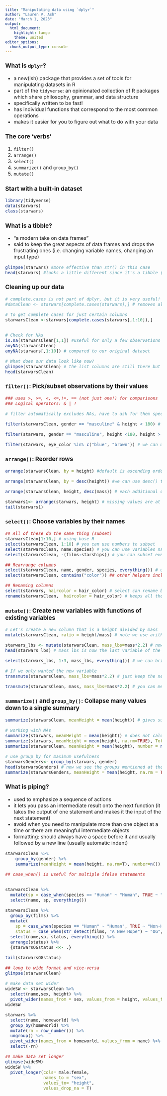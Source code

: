 ```yaml
---
title: "Manipulating data using `dplyr`"
author: "Lauren V. Ash"
date: "March 1, 2023"
output: 
  html_document: 
    highlight: tango
    theme: united
editor_options: 
  chunk_output_type: console
---
```

<font size="3">   



### What is `dplyr`?   
+ a new(ish) package that provides a set of tools for manipulating datasets in R   
+ part of the `tidyverse`: an opinionated collection of R packages which share philosophy, grammar, and data structure   
+ specifically written to be fast!   
+ has individual functions that correspond to the most common operations    
+ makes it easier for you to figure out what to do with your data   

### The core 'verbs'
1. `filter()`   
2. `arrange()`   
3. `select()`   
4. `summarize()` and `group_by()`     
5. `mutate()`   


### Start with a built-in dataset   
```r
library(tidyverse)
data(starwars)
class(starwars)

```
### What is a tibble?    
+ "a modern take on data frames"   
+ said to keep the great aspects of data frames and drops the frustrating ones (i.e. changing variable names, changing an input type)   

```r
glimpse(starwars) #more effective than str() in this case   
head(starwars) #looks a little different since it's a tibble (mentions dimensions and also states variable type)
```

### Cleaning up our data   
```r
# complete.cases is not part of dplyr, but it is very useful!
#dataClean <- starwars[complete.cases(starwars),] # removes all rows with NA values but doesn't work with lists

# to get complete cases for just certain columns 
starwarsClean <-starwars[complete.cases(starwars[,1:10]),]


# Check for NAs
is.na(starwarsClean[1,1]) #useful for only a few observations since it returns a list of True/False
anyNA(starwarsClean)
anyNA(starwars[,1:10]) # compared to our original dataset

# What does our data look like now?
glimpse(starwarsClean) # the list columns are still there but no NAs in columns 1-10
head(starwarsClean)
```


### `filter()`: Pick/subset observations by their values 
```r
### uses >, >=, <, <=,!=, == (not just one!) for comparisons   
### Logical operators: & | !

# filter automatically excludes NAs, have to ask for them specifically 

filter(starwarsClean, gender == "masculine" & height < 180) # you can also use commas in place of &   

filter(starwars, gender == "masculine", height <180, height > 100) # can add multiple conditions for the same variable   

filter(starwars, eye_color %in% c("blue", "brown")) # we can use %in% for a few conditions, similar to ==
```


### `arrange()`: Reorder rows   
```r
arrange(starwarsClean, by = height) #default is ascending order   

arrange(starwarsClean, by = desc(height)) #we can use desc() to change that

arrange(starwarsClean, height, desc(mass)) # each additional column used to break ties with the preceding column

starwars1<- arrange(starwars, height) # missing values are at the end; note we haven't been assigning anything to a variable, just printing (until now) 
tail(starwars1)

```



### `select()`: Choose variables by their names    
```r
## All of these do the same thing (subset)
starwarsClean[1:10,] # using base R
select(starwarsClean, 1:10) # you can use numbers to subset
select(starwarsClean, name:species) # you can use variables names too
select(starwarsClean, -(films:starships)) # you can subset everything except particular variables

## Rearrange columns
select(starwarsClean, name, gender, species, everything()) # using the everything() helper function is useful if you have a few variables to move to the beginning
select(starwarsClean, contains("color")) ## other helpers include: ends_with, starts_with, matches (reg ex), num_range

## Renaming columns
select(starwars, haircolor = hair_color) # select can rename but only keeps specified variable; actual name of the column comes after stating new name
rename(starwarsClean,  haircolor = hair_color) # keeps all the variables
```


### `mutate()`: Create new variables with functions of existing variables   
```r
# Let's create a new column that is a height divided by mass
mutate(starwarsClean, ratio = height/mass) # note we use arithmetic operators 

starwars_lbs <- mutate(starwarsClean, mass_lbs=mass*2.2) # now let's convert kg to lbs
head(starwars_lbs) # mass_lbs is now the last variable of the tibble

select(starwars_lbs, 1:3, mass_lbs, everything()) # we can bring it to the beginning using select

# If we only wanted the new variable
transmute(starwarsClean, mass_lbs=mass*2.2) # just keep the new variable

transmute(starwarsClean, mass, mass_lbs=mass*2.2) # you can mention variables you want to keep in the new dataset
```


### `summarize()` and `group_by()`: Collapse many values down to a single summary 
```r
summarize(starwarsClean, meanHeight = mean(height)) # gives summary statistics for entire tibble

# working with NAs
summarize(starwars, meanHeight = mean(height)) # does not calculate mean if NAs are present
summarize(starwars, meanHeight = mean(height, na.rm=TRUE), TotalNumber = n()) # n() is a useful function in determining sample size
summarize(starwarsClean, meanHeight = mean(height), number = n() ) #na.rm not necessary since we are working with a clean dataset

# use group_by for maximum usefulness
starwarsGenders<- group_by(starwars, gender)
head(starwarsGenders) # now we see the groups mentioned at the top of the tibble
summarize(starwarsGenders, meanHeight = mean(height, na.rm = TRUE), number = n() ) # now we can compare height and sample size between groups
```


### What is piping? 
+ used to emphasize a sequence of actions   
+ it lets you pass an intermediate result onto the next function (it takes the output of one statement and makes it the input of the next statement)
+ avoid when you need to manipulate more than one object at a time or there are meaningful intermediate objects   
+ formatting: should always have a space before it and usually followed by a new line (usually automatic indent)

```r
starwarsClean %>%
    group_by(gender) %>%
    summarize(meanHeight = mean(height, na.rm=T), number=n()) # so much cleaner! notice we lost a bunch of groups with the clean dataset
```

```r
## case_when() is useful for multiple ifelse statements


starwarsClean %>%
  mutate(sp = case_when(species == "Human" ~ "Human", TRUE ~ "Non-Human")) %>%
  select(name, sp, everything())

starwarsClean %>%
  group_by(films) %>%
  mutate(
    sp = case_when(species == "Human" ~ "Human", TRUE ~ "Non-Human"),
    status = case_when(str_detect(films, "A New Hope") ~ "OG", TRUE ~ "Later")) %>%
  select(name,sp, status, everything()) %>%
  arrange(status) %>%
  {starwarsOGstatus <<- .}

tail(starwarsOGstatus)
```

```r
## long to wide format and vice-versa
glimpse(starwarsClean)

# make data set wider
wideSW <- starwarsClean %>% 
  select(name,sex, height) %>%
  pivot_wider(names_from = sex, values_from = height, values_fill = NA)
wideSW

starwars %>%
  select(name, homeworld) %>%
  group_by(homeworld) %>%
  mutate(rn = row_number()) %>%
  ungroup() %>%
  pivot_wider(names_from = homeworld, values_from = name) %>%
  select(-rn)

## make data set longer
glimpse(wideSW)
wideSW %>%
  pivot_longer(cols= male:female,
               names_to = "sex",
               values_to= "height",
               values_drop_na = T)
  
```

</font>
